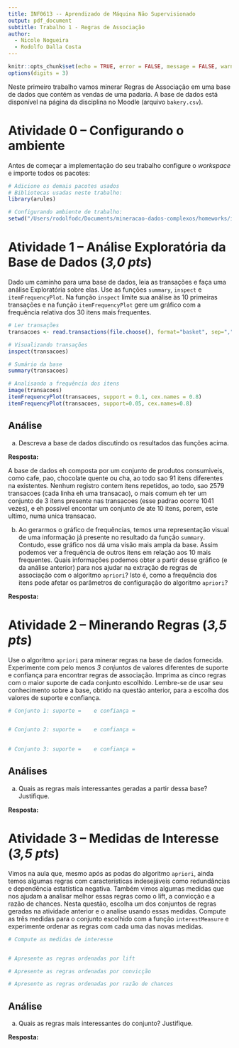 ```yaml
---
title: INF0613 -- Aprendizado de Máquina Não Supervisionado
output: pdf_document
subtitle: Trabalho 1 - Regras de Associação
author: 
  - Nicole Nogueira 
  - Rodolfo Dalla Costa
---
```


```r
knitr::opts_chunk$set(echo = TRUE, error = FALSE, message = FALSE, warning = FALSE, tidy = FALSE)
options(digits = 3)
```

Neste primeiro trabalho vamos minerar Regras de Associação em uma base de dados que contém as vendas de uma padaria. A base de dados está disponível na página da disciplina no Moodle (arquivo `bakery.csv`).

# Atividade 0 -- Configurando o ambiente

Antes de começar a implementação do seu trabalho configure o *workspace* e importe todos os pacotes:

```r
# Adicione os demais pacotes usados
# Bibliotecas usadas neste trabalho:
library(arules)

# Configurando ambiente de trabalho:
setwd("/Users/rodolfodc/Documents/mineracao-dados-complexos/homeworks/inf-0611-0612/inf0613")

```

# Atividade 1 -- Análise Exploratória da Base de Dados (*3,0 pts*)

Dado um caminho para uma base de dados, leia as transações e faça uma análise Exploratória sobre elas. Use as funções `summary`, `inspect` e `itemFrequencyPlot`. Na função `inspect` limite sua análise às 10 primeiras transações e na função `itemFrequencyPlot` gere um gráfico com a frequência relativa dos 30 itens mais frequentes.

```r
# Ler transações
transacoes <- read.transactions(file.choose(), format="basket", sep=",")

# Visualizando transações
inspect(transacoes)

# Sumário da base
summary(transacoes)

# Analisando a frequência dos itens 
image(transacoes)
itemFrequencyPlot(transacoes, support = 0.1, cex.names = 0.8)
itemFrequencyPlot(transacoes, support=0.05, cex.names=0.8)

```

## Análise

a)  Descreva a base de dados discutindo os resultados das funções acima.

**Resposta:** <!-- Escreva sua resposta abaixo -->

A base de dados eh composta por um conjunto de produtos consumiveis, como cafe, pao, chocolate quente ou cha, ao todo sao 91 itens diferentes na existentes. Nenhum registro contem itens repetidos, ao todo, sao 2579 transacoes (cada linha eh uma transacao), o mais comum eh ter um conjunto de 3 itens presente nas transacoes (esse padrao ocorre 1041 vezes), e eh possivel encontar um conjunto de ate 10 itens, porem, este ultimo, numa unica transacao.

<!-- Fim da resposta -->

b)  Ao gerarmos o gráfico de frequências, temos uma representação visual de uma informação já presente no resultado da função `summary`. Contudo, esse gráfico nos dá uma visão mais ampla da base. Assim podemos ver a frequência de outros itens em relação aos 10 mais frequentes. Quais informações podemos obter a partir desse gráfico (e da análise anterior) para nos ajudar na extração de regras de associação com o algoritmo `apriori`? Isto é, como a frequência dos itens pode afetar os parâmetros de configuração do algoritmo `apriori`?

**Resposta:** <!-- Escreva sua resposta abaixo -->

<!-- Fim da resposta -->

# Atividade 2 -- Minerando Regras (*3,5 pts*)

Use o algoritmo `apriori` para minerar regras na base de dados fornecida. Experimente com pelo menos *3 conjuntos* de valores diferentes de suporte e confiança para encontrar regras de associação. Imprima as cinco regras com o maior suporte de cada conjunto escolhido. Lembre-se de usar seu conhecimento sobre a base, obtido na questão anterior, para a escolha dos valores de suporte e confiança.

```r
# Conjunto 1: suporte =    e confiança =    


# Conjunto 2: suporte =    e confiança =    
 

# Conjunto 3: suporte =    e confiança =    


```

## Análises

a)  Quais as regras mais interessantes geradas a partir dessa base? Justifique.

**Resposta:** <!-- Escreva sua resposta abaixo -->

<!-- Fim da resposta -->

# Atividade 3 -- Medidas de Interesse (*3,5 pts*)

Vimos na aula que, mesmo após as podas do algoritmo `apriori`, ainda temos algumas regras com características indesejáveis como redundâncias e dependência estatística negativa. Também vimos algumas medidas que nos ajudam a analisar melhor essas regras como o lift, a convicção e a razão de chances. Nesta questão, escolha um dos conjuntos de regras geradas na atividade anterior e o analise usando essas medidas. Compute as três medidas para o conjunto escolhido com a função `interestMeasure` e experimente ordenar as regras com cada uma das novas medidas.

```r
# Compute as medidas de interesse 


# Apresente as regras ordenadas por lift

# Apresente as regras ordenadas por convicção

# Apresente as regras ordenadas por razão de chances


```

## Análise

a)  Quais as regras mais interessantes do conjunto? Justifique.

**Resposta:** <!-- Escreva sua resposta abaixo -->

<!-- Fim da resposta -->
